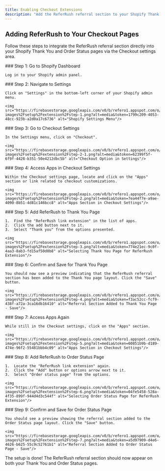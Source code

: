 ```yaml
---
title: Enabling Checkout Extensions
description: "Add the ReferRush referral section to your Shopify Thank You and Order Status pages using the Checkout settings."
---
```


## Adding ReferRush to Your Checkout Pages

Follow these steps to integrate the ReferRush referral section directly into your Shopify Thank You and Order Status pages via the Checkout settings area.

<Steps>

  <Step>
    ### Step 1: Go to Shopify Dashboard

    Log in to your Shopify admin panel.

  </Step>

  <Step>
    ### Step 2: Navigate to Settings

    Click on "Settings" in the bottom-left corner of your Shopify admin menu.

    <img src="https://firebasestorage.googleapis.com/v0/b/refero1.appspot.com/o/doc-images%2Fsetup%2Fextension%2Fstep-1.png?alt=media&token=1799c209-4053-48cc-923b-a2d0a17c6736" alt="Shopify Settings Menu"/>
  </Step>

  <Step>
    ### Step 3: Go to Checkout Settings

    In the Settings menu, click on "Checkout".

    <img src="https://firebasestorage.googleapis.com/v0/b/refero1.appspot.com/o/doc-images%2Fsetup%2Fextension%2Fstep-2-1.png?alt=media&token=62399f5f-6f9f-4428-b351-50e4212dbc5b" alt="Checkout Option in Settings"/>
  </Step>

  <Step>
    ### Step 4: Access Apps in Checkout Settings

    Within the Checkout settings page, locate and click on the "Apps" section or link related to checkout customizations.

    <img src="https://firebasestorage.googleapis.com/v0/b/refero1.appspot.com/o/doc-images%2Fsetup%2Fextension%2Fstep-2.png?alt=media&token=7ea44f7e-a9ae-4090-8b51-4d81c146bcc8" alt="Apps Section in Checkout Settings"/>
  </Step>

  <Step>
    ### Step 5: Add ReferRush to Thank You Page

    1.  Find the "ReferRush link extension" in the list of apps.
    2.  Click the add button next to it.
    3.  Select "Thank you" from the options presented.

    <img src="https://firebasestorage.googleapis.com/v0/b/refero1.appspot.com/o/doc-images%2Fsetup%2Fextension%2Fstep-3.png?alt=media&token=774e21ec-9c0f-4aa3-8ab3-fd15af50d0b8" alt="Selecting Thank You Page for ReferRush Extension"/>
  </Step>

  <Step>
    ### Step 6: Confirm and Save for Thank You Page

    You should now see a preview indicating that the ReferRush referral section has been added to the Thank You page layout. Click the "Save" button.

    <img src="https://firebasestorage.googleapis.com/v0/b/refero1.appspot.com/o/doc-images%2Fsetup%2Fextension%2Fstep-4.png?alt=media&token=f3ac52cc-fcf9-438f-a72a-3ca16db16410" alt="Referral Section Added to Thank You Page - Save"/>
  </Step>

   <Step>
    ### Step 7: Access Apps Again

    While still in the Checkout settings, click on the "Apps" section.

    <img src="https://firebasestorage.googleapis.com/v0/b/refero1.appspot.com/o/doc-images%2Fsetup%2Fextension%2Fstep-5.png?alt=media&token=60851b9b-d189-474e-96f2-55481bbb4c09" alt="Apps Section in Checkout Settings"/>
  </Step>

  <Step>
    ### Step 8: Add ReferRush to Order Status Page

    1.  Locate the "ReferRush link extension" again.
    2.  Click the "Add" button or options arrow next to it.
    3.  Select "Order status page" from the options.

    <img src="https://firebasestorage.googleapis.com/v0/b/refero1.appspot.com/o/doc-images%2Fsetup%2Fextension%2Fstep-6.png?alt=media&token=04fe5458-528a-4f35-899f-944d4d3c544f" alt="Selecting Order Status Page for ReferRush Extension"/>
  </Step>

  <Step>
    ### Step 9: Confirm and Save for Order Status Page

    You should see a preview showing the referral section added to the Order Status page layout. Click the "Save" button.

    <img src="https://firebasestorage.googleapis.com/v0/b/refero1.appspot.com/o/doc-images%2Fsetup%2Fextension%2Fstep-7.png?alt=media&token=a5d97909-d4e6-4626-b625-55c9c52761b1" alt="Referral Section Added to Order Status Page - Save"/>
  </Step>

</Steps>

The setup is done! The ReferRush referral section should now appear on both your Thank You and Order Status pages.
